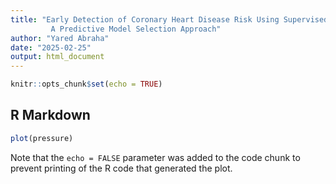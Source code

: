 ```yaml
---
title: "Early Detection of Coronary Heart Disease Risk Using Supervised Machine Learning: 
         A Predictive Model Selection Approach"
author: "Yared Abraha"
date: "2025-02-25"
output: html_document
---
```


```r
knitr::opts_chunk$set(echo = TRUE)
```

## R Markdown















```r
plot(pressure)
```

Note that the `echo = FALSE` parameter was added to the code chunk to prevent printing of the R code that generated the plot.

